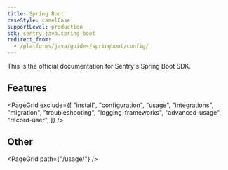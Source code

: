 ```yaml
---
title: Spring Boot
caseStyle: camelCase
supportLevel: production
sdk: sentry.java.spring-boot
redirect_from:
  - /platforms/java/guides/springboot/config/
---
```


This is the official documentation for Sentry's Spring Boot SDK.

## Features

<PageGrid
  exclude={[
    "install",
    "configuration",
    "usage",
    "integrations",
    "migration",
    "troubleshooting",
    "logging-frameworks",
    "advanced-usage",
    "record-user",
  ]}
/>

## Other

<PageGrid path={"/usage/"} />
